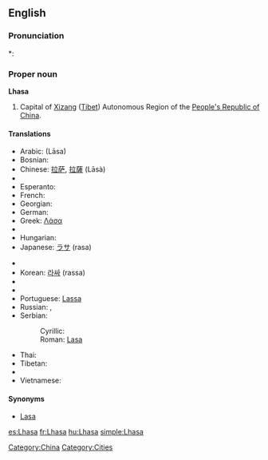 ==English==
{{wikipedia}}

===Pronunciation===
*: {{rhymes|ɑːsə}}

===Proper noun===
{{en-proper noun}}
'''Lhasa'''

# Capital of [[Xizang]] ([[Tibet]]) Autonomous Region of the [[People's Republic of China]].

====Translations====
{{trans-top|Capital of Xizang (Tibet)}}
* Arabic: {{Arab|[[لاسا]]}} (Lāsa)
* Bosnian: {{t-|bs|Lasa|f}}
* Chinese: [[拉萨]], [[拉薩]] (Lāsà)
* {{trreq|Dzongkha}}
* Esperanto: {{t|eo|Lasao|xs=Esperanto}}
* French: {{t+|fr|Lhassa}}
* Georgian: {{t|ka|ლჰასა|tr=lhasa|sc=Geor}}
* German: {{t-|de|Lhasa}}
* Greek: [[Λάσα]]
* {{trreq|Hindi}}
* Hungarian: {{t+|hu|Lhásza}}
* Japanese: [[ラサ]] (rasa)
{{trans-mid}}
* {{trreq|Kashmiri}}
* Korean: [[라싸]] (rassa)
* {{trreq|Mongolian}}
* {{trreq|Nepali}}
* Portuguese: [[Lassa]]
* Russian: {{t-|ru|Лхаса|f|tr=Lχása|sc=Cyrl}}, {{t-|ru|Ласа|f|tr=Lása|sc=Cyrl}}
* Serbian:
*: Cyrillic: {{t|sr|Ласа|f}}
*: Roman: [[Lasa#Serbian|Lasa]] {{f}}
* Thai: {{t|th|ลาซา|tr=laasaa|sc=Thai}}
* Tibetan: {{Tibt|[[ལྷ་ས]]}}
* {{trreq|Urdu}}
* Vietnamese: {{t-|vi|Lhasa|xs=Vietnamese}}
{{trans-bottom}}

====Synonyms====
* [[Lasa]]

[[Category:China]]
[[Category:Cities]]

[[es:Lhasa]]
[[fr:Lhasa]]
[[hu:Lhasa]]
[[simple:Lhasa]]
